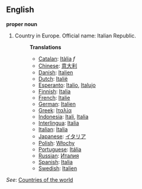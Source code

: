 ==English==

'''proper noun'''

# Country in Europe. Official name: Italian Republic.
#:'''Translations'''
#:*[[Catalan]]: [[Itàlia]] ''f''
#:*[[Chinese]]: [[意大利]]
#:*[[Danish]]: [[Italien]]
#:*[[Dutch]]: [[Italië]]
#:*[[Esperanto]]: [[Italio]], [[Italujo]]
#:*[[Finnish]]: [[Italia]]
#:*[[French]]: [[Italie]]
#:*[[German]]: [[Italien]]
#:*[[Greek]]: [[Ιταλία]]
#:*[[Indonesia]]: [[Itali]], [[Italia]]
#:*[[Interlingua]]: [[Italia]]
#:*[[Italian]]: [[Italia]]
#:*[[Japanese]]: [[イタリア]]
#:*[[Polish]]: [[Włochy]]
#:*[[Portuguese]]: [[Itália]]
#:*[[Russian]]: [[Италия]]
#:*[[Spanish]]: [[Italia]]
#:*[[Swedish]]: [[Italien]]

''See'': [[Countries of the world]]